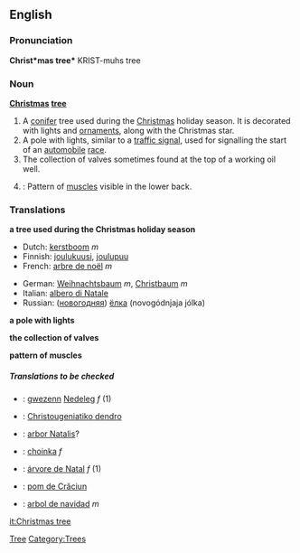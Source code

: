 ==English==

===Pronunciation===
'''Christ*mas tree*'''
{{rfap}}
KRIST-muhs tree

===Noun===
'''[[Christmas]] [[tree]]'''

# A [[conifer]] tree used during the [[Christmas]] holiday season.  It is decorated with lights and [[ornament]]s, along with the Christmas star.
# A pole with lights, similar to a [[traffic signal]], used for signalling the start of an [[automobile]] [[race]].
# The collection of valves sometimes found at the top of a working oil well.
# {{bodybuilding}}: Pattern of [[muscle]]s visible in the lower back.

===Translations===
'''a tree used during the Christmas holiday season'''
{{top}}
*Dutch: [[kerstboom]] ''m''
*Finnish: [[joulukuusi]], [[joulupuu]]
*French: [[arbre de noël]] ''m''
{{mid}}
*German: [[Weihnachtsbaum]] ''m'', [[Christbaum]] ''m''
*Italian: [[albero di Natale]]
*Russian: ([[новогодний|новогодняя]]) [[ёлка]] (novogódnjaja jólka)
{{bottom}}

'''a pole with lights'''
{{top}}

{{mid}}

{{bottom}}

'''the collection of valves'''
{{top}}

{{mid}}

{{bottom}}

'''pattern of muscles'''
{{top}}

{{mid}}

{{bottom}}

=====Translations to be checked=====
<!--Remove this section once all of the translations below have been moved into the tables above.-->
{{checktrans}}
*{{ttbc|Breton|[[Breton]]}}: [[gwezenn]] [[Nedeleg]] ''f'' (1)
*{{ttbc|Greek}}: [[Christougeniatiko dendro]]
*{{ttbc|Latin}}: [[arbor Natalis]]?
*{{ttbc|Polish}}: [[choinka ]] ''f'' 
*{{ttbc|Portuguese}}: [[árvore de Natal]] ''f'' (1)
*{{ttbc|Romanian}}: [[pom de Crăciun]]
*{{ttbc|Spanish}}: [[arbol de navidad]] ''m''

[[Category:Christmas|Tree]] 
[[Category:Trees]]

[[it:Christmas tree]]